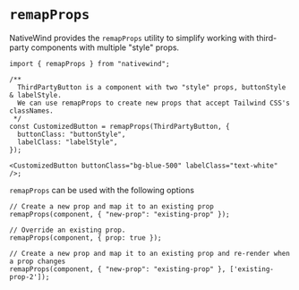 # `remapProps`

NativeWind provides the `remapProps` utility to simplify working with third-party components with multiple "style" props.

```tsx
import { remapProps } from "nativewind";

/**
  ThirdPartyButton is a component with two "style" props, buttonStyle & labelStyle.
  We can use remapProps to create new props that accept Tailwind CSS's classNames.
 */
const CustomizedButton = remapProps(ThirdPartyButton, {
  buttonClass: "buttonStyle",
  labelClass: "labelStyle",
});

<CustomizedButton buttonClass="bg-blue-500" labelClass="text-white" />;
```

`remapProps` can be used with the following options

```tsx
// Create a new prop and map it to an existing prop
remapProps(component, { "new-prop": "existing-prop" });

// Override an existing prop.
remapProps(component, { prop: true });

// Create a new prop and map it to an existing prop and re-render when a prop changes
remapProps(component, { "new-prop": "existing-prop" }, ['existing-prop-2']);
```
